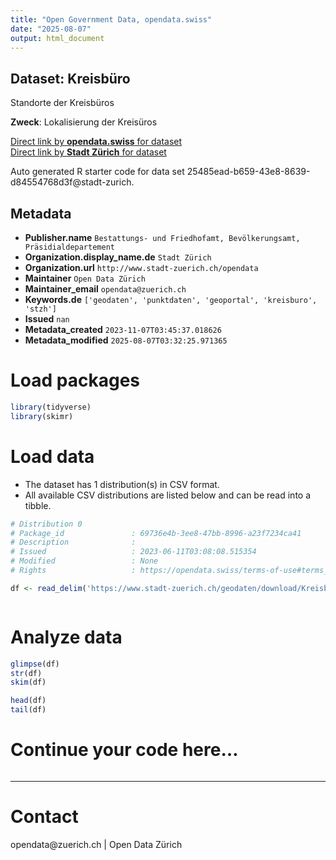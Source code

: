 ```yaml
---
title: "Open Government Data, opendata.swiss"
date: "2025-08-07"
output: html_document
---
```


## Dataset: Kreisbüro

Standorte der Kreisbüros

**Zweck**: Lokalisierung der Kreisüros

[Direct link by **opendata.swiss** for dataset](https://opendata.swiss/de/dataset/kreisburo2)<br>
[Direct link by **Stadt Zürich** for dataset](https://data.stadt-zuerich.ch/dataset/geo_kreisbuero)

Auto generated R starter code for data set 25485ead-b659-43e8-8639-d84554768d3f@stadt-zurich.

## Metadata

- **Publisher.name** `Bestattungs- und Friedhofamt, Bevölkerungsamt, Präsidialdepartement`
- **Organization.display_name.de** `Stadt Zürich`
- **Organization.url** `http://www.stadt-zuerich.ch/opendata`
- **Maintainer** `Open Data Zürich`
- **Maintainer_email** `opendata@zuerich.ch`
- **Keywords.de** `['geodaten', 'punktdaten', 'geoportal', 'kreisburo', 'stzh']`
- **Issued** `nan`
- **Metadata_created** `2023-11-07T03:45:37.018626`
- **Metadata_modified** `2025-08-07T03:32:25.971365`


# Load packages

```r

library(tidyverse)
library(skimr)

```

# Load data

-   The dataset has 1 distribution(s) in CSV format.
-   All available CSV distributions are listed below and can be read into a tibble.

```r

# Distribution 0
# Package_id               : 69736e4b-3ee8-47bb-8996-a23f7234ca41
# Description              : 
# Issued                   : 2023-06-11T03:08:08.515354
# Modified                 : None
# Rights                   : https://opendata.swiss/terms-of-use#terms_open

df <- read_delim('https://www.stadt-zuerich.ch/geodaten/download/Kreisbuero?format=10008')



```

# Analyze data

```r

glimpse(df)
str(df)
skim(df)

head(df)
tail(df)

```

# Continue your code here...

```r

```

------------------------------------------------------------------------

# Contact

opendata@zuerich.ch | Open Data Zürich
